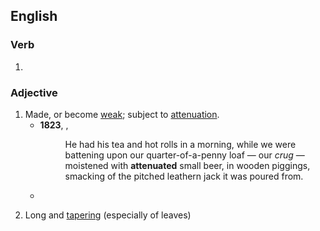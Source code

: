 ==English==

===Verb===
{{head|en|verb form}}

# {{en-past of|attenuate}}

===Adjective===
{{en-adj}}

# Made, or become [[weak]]; subject to [[attenuation]].
#* '''1823''', {{w|Charles Lamb}}, ''{{w|Essays of Elia}}''
#*: He had his tea and hot rolls in a morning, while we were battening upon our quarter-of-a-penny loaf&nbsp;— our ''crug'' — moistened with '''attenuated''' small beer, in wooden piggings, smacking of the pitched leathern jack it was poured from.
#* {{quote-book|en|year=1835| author=[[s:Author:William Gilmore Simms|William Gilmore Simms]]| title=[[s:The Partisan|The Partisan]]| publisher=Harper| section=[[s:The Partisan/XII|Chapter XI]]| page=140| passage=She had become spiritualized in mind, even as she had grown '''attenuated''' in person.}}
# {{lb|en|botany}} Long and [[tapering]] (especially of leaves)